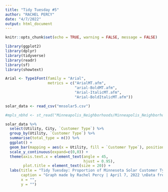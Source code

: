 ```yaml
---
title: "Tidy Tuesday #5"
author: "RACHEL PERCY"
date: "4/7/2022"
output: html_document
---
```


```r
knitr::opts_chunk$set(echo = TRUE, warning = FALSE, message = FALSE)
```

```r
library(ggplot2)
library(dplyr)
library(tidyverse)
library(readr)
library(sf) 
library(showtext)

Arial <- Type1Font(family = "Arial",
                   metrics = c("ArialMT.afm",
                               "arial-BoldMT.afm", 
                               "Arial-ItalicMT.afm",
                               "Arial-BoldItalicMT.afm"))
```

```r
solar_data <- read_csv("mnsolar5.csv")

#mpls_nbhd <- st_read("Minneapolis_Neighborhoods/Minneapolis_Neighborhoods.shp", quiet = TRUE)
```

```r
solar_data %>% 
  select(Utility, City, `Customer Type`) %>% 
  group_by(Utility, `Customer Type`) %>%
  summarise(total_type = n()) %>% 
  ggplot() + 
  geom_bar(mapping = aes(x = Utility, fill = `Customer Type`), position = "fill") +
  scale_y_continuous(expand=c(0,0)) +
  theme(axis.text.x = element_text(angle = 45,
                                   hjust = 0.95),
        plot.title = element_text(size = 20)) +
  labs(title = "Tidy Tuesday: Proportion of Minnesota Solar Customer Types by Utilities",
       caption = "Graph made by Rachel Percy | April 7, 2022 \nData from Public Utilities Commission",
       x = "",
       y = "")
```

